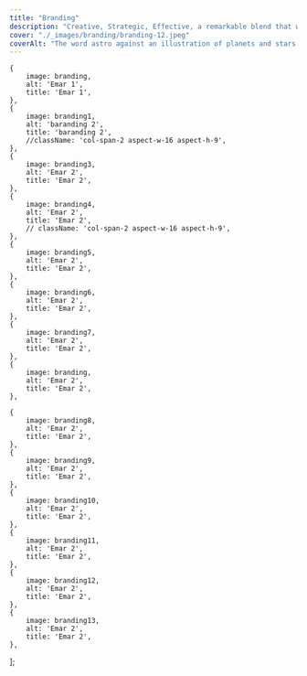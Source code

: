```yaml
---
title: "Branding"
description: "Creative, Strategic, Effective, a remarkable blend that will take your image to the next level."
cover: "./_images/branding/branding-12.jpeg"
coverAlt: "The word astro against an illustration of planets and stars."
---
```





    {
        image: branding,
        alt: 'Emar 1',
        title: 'Emar 1',
    },
    {
        image: branding1,
        alt: 'baranding 2',
        title: 'baranding 2',
        //className: 'col-span-2 aspect-w-16 aspect-h-9',
    },
    {
        image: branding3,
        alt: 'Emar 2',
        title: 'Emar 2',
    },
    {
        image: branding4,
        alt: 'Emar 2',
        title: 'Emar 2',
        // className: 'col-span-2 aspect-w-16 aspect-h-9',
    },
    {
        image: branding5,
        alt: 'Emar 2',
        title: 'Emar 2',
    },
    {
        image: branding6,
        alt: 'Emar 2',
        title: 'Emar 2',
    },
    {
        image: branding7,
        alt: 'Emar 2',
        title: 'Emar 2',
    },
    {
        image: branding,
        alt: 'Emar 2',
        title: 'Emar 2',
    },

    {
        image: branding8,
        alt: 'Emar 2',
        title: 'Emar 2',
    },
    {
        image: branding9,
        alt: 'Emar 2',
        title: 'Emar 2',
    },
    {
        image: branding10,
        alt: 'Emar 2',
        title: 'Emar 2',
    },
    {
        image: branding11,
        alt: 'Emar 2',
        title: 'Emar 2',
    },
    {
        image: branding12,
        alt: 'Emar 2',
        title: 'Emar 2',
    },
    {
        image: branding13,
        alt: 'Emar 2',
        title: 'Emar 2',
    },

];


<ImageGallery images={data} />